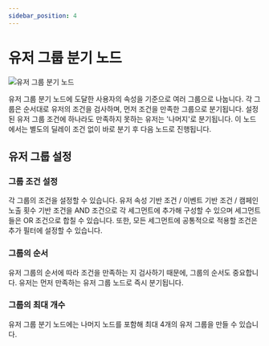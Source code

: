 ```yaml
---
sidebar_position: 4
---
```


# 유저 그룹 분기 노드

![유저 그룹 분기 노드](./img/usergroup_branching_node.png)

유저 그룹 분기 노드에 도달한 사용자의 속성을 기준으로 여러 그룹으로 나눕니다. 각 그룹은 순서대로 유저의 조건을 검사하며, 먼저 조건을 만족한 그룹으로 분기됩니다. 설정된 유저 그룹 조건에 하나라도 만족하지 못하는 유저는 '나머지'로 분기됩니다. 이 노드에서는 별도의 딜레이 조건 없이 바로 분기 후 다음 노드로 진행됩니다.

## 유저 그룹 설정

### 그룹 조건 설정

각 그룹의 조건을 설정할 수 있습니다. 유저 속성 기반 조건 / 이벤트 기반 조건 / 캠페인 노출 횟수 기반 조건을 AND 조건으로 각 세그먼트에 추가해 구성할 수 있으며 세그먼트들은 OR 조건으로 합칠 수 있습니다. 또한, 모든 세그먼트에 공통적으로 적용할 조건은 추가 필터에 설정할 수 있습니다.

### 그룹의 순서

유저 그룹의 순서에 따라 조건을 만족하는 지 검사하기 때문에, 그룹의 순서도 중요합니다. 유저는 먼저 만족하는 유저 그룹 노드로 즉시 분기됩니다.

### 그룹의 최대 개수

유저 그룹 분기 노드에는 나머지 노드를 포함해 최대 4개의 유저 그룹을 만들 수 있습니다.
